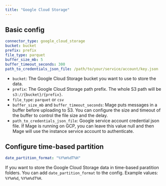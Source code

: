```yaml
---
title: "Google Cloud Storage"
---
```


## Basic config

```yaml
connector_type: google_cloud_storage
bucket: bucket
prefix: prefix
file_type: parquet
buffer_size_mb: 5
buffer_timeout_seconds: 300
path_to_credentials_json_file: /path/to/your/service/account/key.json
```

* `bucket`: The Google Cloud Storage bucket you want to use to store the data.
* `prefix`: The Google Cloud Storage path prefix. The whole S3 path will be `s3://{bucket}/{prefix}`.
* `file_type`: `parquet` or `csv`
* `buffer_size_mb` and `buffer_timeout_seconds`: Mage puts messages in a buffer before uploading to S3.
  You can configure the size and timeout of the buffer to control the file size and the delay.
* `path_to_credentials_json_file`: Google service account credential json file. If Mage is running on GCP, you can leave this value null and then Mage will use the instance service account to authenticate.

## Configure time-based partition

```yaml
date_partition_format: "%Y%m%dT%H"
```

If you want to store the Google Cloud Storage data in time-based paratition folders. You can add `date_partition_format`
to the config. Example values: `%Y%m%d`, `%Y%m%dT%H`.
